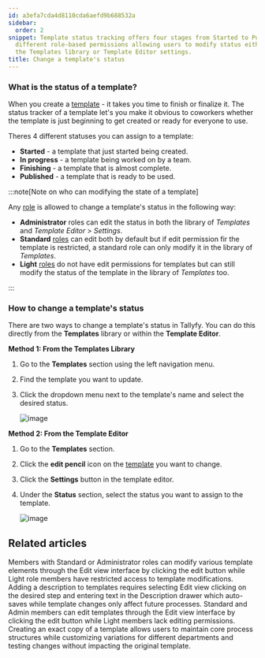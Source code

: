 ```yaml
---
id: a3efa7cda4d8110cda6aefd9b688532a
sidebar:
  order: 2
snippet: Template status tracking offers four stages from Started to Published with
  different role-based permissions allowing users to modify status either through
  the Templates library or Template Editor settings.
title: Change a template's status
---
```



### What is the status of a template?

When you create a [template](/products/pro/documenting/templates/) - it takes you time to finish or finalize it. The status tracker of a template let's you make it obvious to coworkers whether the template is just beginning to get created or ready for everyone to use.

Theres 4 different statuses you can assign to a template:

- **Started** - a template that just started being created.
- **In progress** - a template being worked on by a team.
- **Finishing** - a template that is almost complete.
- **Published** - a template that is ready to be used.

:::note[Note on who can modifying the state of a template]

Any [role](/products/pro/documenting/members/how-do-i-manage-member-permissions-in-tallyfy/) is allowed to change a template's status in the following way:

- **Administrator** roles can edit the status in both the library of  _Templates_ and _Template Editor_ > _Settings_.
- **Standard** [roles](/products/pro/documenting/members/how-do-i-manage-member-permissions-in-tallyfy/) can edit both by default but if edit permission fir the template is restricted, a standard role can only modify it in the library of _Templates_.
- **Light** [roles](/products/pro/documenting/members/how-do-i-manage-member-permissions-in-tallyfy/) do not have edit permissions for templates but can still modify the status of the template in the library of _Templates_ too.

:::

### How to change a template's status

There are two ways to change a template's status in Tallyfy. You can do this directly from the **Templates** library or within the **Template Editor**.

**Method 1: From the Templates Library**
<Steps>
1.  Go to the **Templates** section using the left navigation menu.
2.  Find the template you want to update.
3.  Click the dropdown menu next to the template's name and select the desired status.

    ![image](https://screenshots.tallyfy.com/tallyfy%2Fpro%2Fdesktop-light-change-status-template-template-section.png)
</Steps>

**Method 2: From the Template Editor**
<Steps>
1.  Go to the **Templates** section.
2.  Click the **edit pencil** icon on the [template](/products/pro/documenting/templates/) you want to change.
3.  Click the **Settings** button in the template editor.
4.  Under the **Status** section, select the status you want to assign to the template.

    ![image](https://screenshots.tallyfy.com/tallyfy%2Fpro%2Fdesktop-light-change-status-template-settings.png)
</Steps>


## Related articles
<CardGrid>
<LinkTitleCard header="<b>Templates > Edit a template</b>" href="/products/pro/documenting/templates/edit-templates/" > Members with Standard or Administrator roles can modify various template elements through the Edit view interface by clicking the edit button while Light role members have restricted access to template modifications. </LinkTitleCard>
<LinkTitleCard header="<b>Edit Templates > Add a description to a template</b>" href="/products/pro/documenting/templates/edit-templates/add-description/" > Adding a description to templates requires selecting Edit view clicking on the desired step and entering text in the Description drawer which auto-saves while template changes only affect future processes. </LinkTitleCard>
<LinkTitleCard header="<b>Templates > Edit a template</b>" href="/products/pro/documenting/templates/edit-templates/" > Standard and Admin members can edit templates through the Edit view interface by clicking the edit button while Light members lack editing permissions. </LinkTitleCard>
<LinkTitleCard header="<b>Templates > Duplicate a template</b>" href="/products/pro/documenting/templates/how-do-i-duplicate-a-template-on-tallyfy/" > Creating an exact copy of a template allows users to maintain core process structures while customizing variations for different departments and testing changes without impacting the original template. </LinkTitleCard>
</CardGrid>